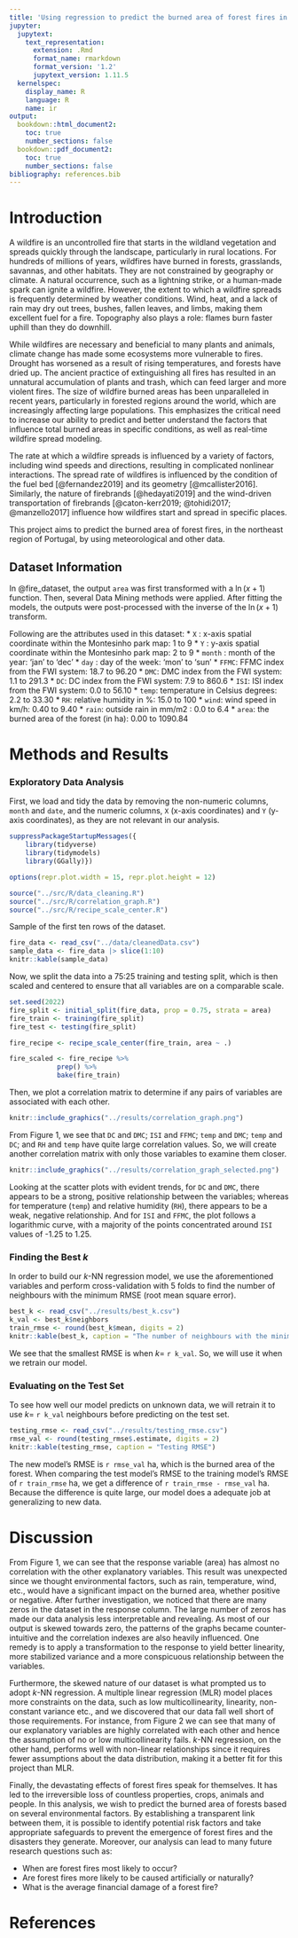 ```yaml
---
title: 'Using regression to predict the burned area of forest fires in the northeast region of Portugal'
jupyter:
  jupytext:
    text_representation:
      extension: .Rmd
      format_name: rmarkdown
      format_version: '1.2'
      jupytext_version: 1.11.5
  kernelspec:
    display_name: R
    language: R
    name: ir
output:
  bookdown::html_document2:
    toc: true
    number_sections: false
  bookdown::pdf_document2:
    toc: true
    number_sections: false
bibliography: references.bib
---
```


# Introduction

A wildfire is an uncontrolled fire that starts in the wildland vegetation and spreads quickly through the landscape, particularly in rural locations. For hundreds of millions of years, wildfires have burned in forests, grasslands, savannas, and other habitats. They are not constrained by geography or climate. A natural occurrence, such as a lightning strike, or a human-made spark can ignite a wildfire. However, the extent to which a wildfire spreads is frequently determined by weather conditions. Wind, heat, and a lack of rain may dry out trees, bushes, fallen leaves, and limbs, making them excellent fuel for a fire. Topography also plays a role: flames burn faster uphill than they do downhill.

While wildfires are necessary and beneficial to many plants and animals, climate change has made some ecosystems more vulnerable to fires. Drought has worsened as a result of rising temperatures, and forests have dried up. The ancient practice of extinguishing all fires has resulted in an unnatural accumulation of plants and trash, which can feed larger and more violent fires. The size of wildfire burned areas has been unparalleled in recent years, particularly in forested regions around the world, which are increasingly affecting large populations. This emphasizes the critical need to increase our ability to predict and better understand the factors that influence total burned areas in specific conditions, as well as real-time wildfire spread modeling.

The rate at which a wildfire spreads is influenced by a variety of factors, including wind speeds and directions, resulting in complicated nonlinear interactions. The spread rate of wildfires is influenced by the condition of the fuel bed [@fernandez2019] and its geometry [@mcallister2016]. Similarly, the nature of firebrands [@hedayati2019] and the wind-driven transportation of firebrands [@caton-kerr2019; @tohidi2017; @manzello2017] influence how wildfires start and spread in specific places.

This project aims to predict the burned area of forest fires, in the northeast region of Portugal, by using meteorological and other data.

## Dataset Information

In @fire_dataset, the output `area` was first transformed with a $\ln(x+1)$ function. Then, several Data Mining methods were applied. After fitting the models, the outputs were post-processed with the inverse of the $\ln(x+1)$ transform.

Following are the attributes used in this dataset: \* `X` : x-axis spatial coordinate within the Montesinho park map: 1 to 9 \* `Y` : y-axis spatial coordinate within the Montesinho park map: 2 to 9 \* `month` : month of the year: 'jan' to 'dec' \* `day` : day of the week: 'mon' to 'sun' \* `FFMC`: FFMC index from the FWI system: 18.7 to 96.20 \* `DMC`: DMC index from the FWI system: 1.1 to 291.3 \* `DC`: DC index from the FWI system: 7.9 to 860.6 \* `ISI`: ISI index from the FWI system: 0.0 to 56.10 \* `temp`: temperature in Celsius degrees: 2.2 to 33.30 \* `RH`: relative humidity in %: 15.0 to 100 \* `wind`: wind speed in km/h: 0.40 to 9.40 \* `rain`: outside rain in mm/m2 : 0.0 to 6.4 \* `area`: the burned area of the forest (in ha): 0.00 to 1090.84


# Methods and Results

### Exploratory Data Analysis

First, we load and tidy the data by removing the non-numeric columns, `month` and `date`, and the numeric columns, `X` (x-axis coordinates) and `Y` (y-axis coordinates), as they are not relevant in our analysis.

```r
suppressPackageStartupMessages({
    library(tidyverse)
    library(tidymodels)
    library(GGally)})

options(repr.plot.width = 15, repr.plot.height = 12)

source("../src/R/data_cleaning.R")
source("../src/R/correlation_graph.R")
source("../src/R/recipe_scale_center.R")
```

Sample of the first ten rows of the dataset.

```r
fire_data <- read_csv("../data/cleanedData.csv")
sample_data <- fire_data |> slice(1:10)
knitr::kable(sample_data)
```

Now, we split the data into a 75:25 training and testing split, which is then scaled and centered to ensure that all variables are on a comparable scale.

```r
set.seed(2022)
fire_split <- initial_split(fire_data, prop = 0.75, strata = area)
fire_train <- training(fire_split)
fire_test <- testing(fire_split)

fire_recipe <- recipe_scale_center(fire_train, area ~ .)

fire_scaled <- fire_recipe %>%
            prep() %>%
            bake(fire_train)
```

Then, we plot a correlation matrix to determine if any pairs of variables are associated with each other.

```r
knitr::include_graphics("../results/correlation_graph.png")
```

From Figure 1, we see that `DC` and `DMC`; `ISI` and `FFMC`; `temp` and `DMC`; `temp` and `DC`; and `RH` and `temp` have quite large correlation values. So, we will create another correlation matrix with only those variables to examine them closer.

```r
knitr::include_graphics("../results/correlation_graph_selected.png")
```

Looking at the scatter plots with evident trends, for `DC` and `DMC`, there appears to be a strong, positive relationship between the variables; whereas for temperature (`temp`) and relative humidity (`RH`), there appears to be a weak, negative relationship. And for `ISI` and `FFMC`, the plot follows a logarithmic curve, with a majority of the points concentrated around `ISI` values of -1.25 to 1.25.

### Finding the Best $k$

In order to build our $k$-NN regression model, we use the aforementioned variables and perform cross-validation with 5 folds to find the number of neighbours with the minimum RMSE (root mean square error).

```r
best_k <- read_csv("../results/best_k.csv")
k_val <- best_k$neighbors
train_rmse <- round(best_k$mean, digits = 2)
knitr::kable(best_k, caption = "The number of neighbours with the minimum RMSE")
```

We see that the smallest RMSE is when $k=$ `r k_val`. So, we will use it when we retrain our model.

### Evaluating on the Test Set


To see how well our model predicts on unknown data, we will retrain it to use  $k=$ `r k_val` neighbours before predicting on the test set.

```r
testing_rmse <- read_csv("../results/testing_rmse.csv")
rmse_val <- round(testing_rmse$.estimate, digits = 2)
knitr::kable(testing_rmse, caption = "Testing RMSE")
```

The new model's RMSE is `r rmse_val` ha, which is the burned area of the forest. When comparing the test model's RMSE to the training model's RMSE of `r train_rmse` ha, we get a difference of `r train_rmse - rmse_val` ha. Because the difference is quite large, our model does a adequate job at generalizing to new data.

# Discussion

From Figure 1, we can see that the response variable (area) has almost no correlation with the other explanatory variables. This result was unexpected since we thought environmental factors, such as rain, temperature, wind, etc., would have a significant impact on the burned area, whether positive or negative. After further investigation, we noticed that there are many zeros in the dataset in the response column. The large number of zeros has made our data analysis less interpretable and revealing. As most of our output is skewed towards zero, the patterns of the graphs became counter-intuitive and the correlation indexes are also heavily influenced. One remedy is to apply a transformation to the response to yield better linearity, more stabilized variance and a more conspicuous relationship between the variables.

Furthermore, the skewed nature of our dataset is what prompted us to adopt $k$-NN regression. A multiple linear regression (MLR) model places more constraints on the data, such as low multicollinearity, linearity, non-constant variance etc., and we discovered that our data fall well short of those requirements. For instance, from Figure 2 we can see that many of our explanatory variables are highly correlated with each other and hence the assumption of no or low multicollinearity fails. $k$-NN regression, on the other hand, performs well with non-linear relationships since it requires fewer assumptions about the data distribution, making it a better fit for this project than MLR.

Finally, the devastating effects of forest fires speak for themselves. It has led to the irreversible loss of countless properties, crops, animals and people. In this analysis, we wish to predict the burned area of forests based on several environmental factors. By establishing a transparent link between them, it is possible to identify potential risk factors and take appropriate safeguards to prevent the emergence of forest fires and the disasters they generate. Moreover, our analysis can lead to many future research questions such as:

-   When are forest fires most likely to occur?
-   Are forest fires more likely to be caused artificially or naturally?
-   What is the average financial damage of a forest fire?

# References

